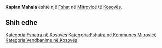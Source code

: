 {{Fshat në Kosovës
 | Emri                = Kaplan Mahala
| srp_N_name = Kaplan Mahala
| srp_N_FULL_NAME_RO = Kaplan Mahala
| srp_N_FULL_NAME_ND_RO = Kaplan Mahala
| srp_N_SORT_NAME_RG = KAPLANMAHALA
| srp_N_FULL_NAME_RG = Kaplan Mahala
| srp_N_FULL_NAME_ND_RG = Kaplan Mahala
| srp_NS_name = Каплан Махала
| srp_NS_FULL_NAME_RO = Каплан Махала
| srp_NS_FULL_NAME_ND_RO = Каплан Махала
| srp_NS_SORT_NAME_RG = КАПЛАНМАХАЛА
| srp_NS_FULL_NAME_RG = Каплан Махала
| srp_NS_FULL_NAME_ND_RG = Каплан Махала

 | Emri (Rasa dhanore) = 
 | Figura              = 
 | Shteti              = Kosovo
 | Komuna              = Mitrovicë
 | Kodi postar         = 
 | Sipërfaqja          = 

 | Popullsia           = 

 | Regj. i popullsisë  = 
 | Dend. e popullsisë  = 
 | Faqja zyrtare       = 
 <!--- Koordinatat ----> 
 | Gjerësia            = 42.52
 | Gjatësia            = 20.720556
 | Lartësia            = 
}}
'''Kaplan Mahala''' është një [[Fshat]] në [[Mitrovicë]] të [[Kosovës]].

<!-- == Gjeografia == -->
<!-- == Historia == -->
<!-- == Demografia == -->
== Shih edhe ==
{{Komuna Mitrovicë}}
{{Kosovo-Administrata-Cung}}

[[Kategoria:Fshatra në Kosovës]]
[[Kategoria:Fshatra në Kommunes Mitrovicë]]
[[Kategoria:Vendbanime në Kosovës]]